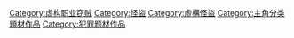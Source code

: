 [[Category:虚构职业窃贼|Category:虚构职业窃贼]]
[[Category:怪盜|Category:怪盜]]
[[Category:虛構怪盜|Category:虛構怪盜]]
[[Category:主角分类題材作品|Category:主角分类題材作品]]
[[Category:犯罪题材作品|Category:犯罪题材作品]]